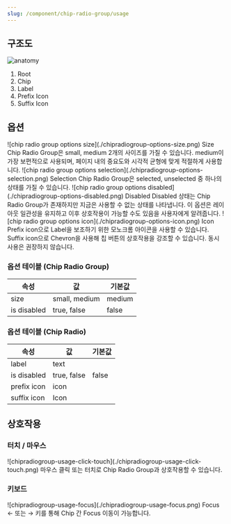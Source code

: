 ```yaml
---
slug: /component/chip-radio-group/usage
---
```


## 구조도

<Anatomy>![anatomy](./anatomy.png)</Anatomy>

1. Root
2. Chip
3. Label
4. Prefix Icon
5. Suffix Icon

## 옵션

<HalfCard>
  <HalfCardImageCell>
    ![chip radio group options size](./chipradiogroup-options-size.png)
  </HalfCardImageCell>
  <HalfCardDescriptionCell>
    <HalfCardDescriptionTitle>Size</HalfCardDescriptionTitle>
    <HalfCardDescription>
      Chip Radio Group은 small, medium 2개의 사이즈를 가질 수 있습니다. medium이
      가장 보편적으로 사용되며, 페이지 내의 중요도와 시각적 균형에 맞게 적절하게
      사용합니다.
    </HalfCardDescription>
  </HalfCardDescriptionCell>
</HalfCard>

<HalfCard>
  <HalfCardImageCell>
    ![chip radio group options
    selection](./chipradiogroup-options-selection.png)
  </HalfCardImageCell>
  <HalfCardDescriptionCell>
    <HalfCardDescriptionTitle>Selection</HalfCardDescriptionTitle>
    <HalfCardDescription>
      Chip Radio Group은 selected, unselected 중 하나의 상태를 가질 수 있습니다.
    </HalfCardDescription>
  </HalfCardDescriptionCell>
</HalfCard>

<HalfCard>
  <HalfCardImageCell>
    ![chip radio group options disabled](./chipradiogroup-options-disabled.png)
  </HalfCardImageCell>
  <HalfCardDescriptionCell>
    <HalfCardDescriptionTitle>Disabled</HalfCardDescriptionTitle>
    <HalfCardDescription>
      Disabled 상태는 Chip Radio Group가 존재하지만 지금은 사용할 수 없는 상태를
      나타냅니다. 이 옵션은 레이아웃 일관성을 유지하고 이후 상호작용이 가능할
      수도 있음을 사용자에게 알려줍니다.
    </HalfCardDescription>
  </HalfCardDescriptionCell>
</HalfCard>

<HalfCard>
  <HalfCardImageCell>
    ![chip radio group options icon](./chipradiogroup-options-icon.png)
  </HalfCardImageCell>
  <HalfCardDescriptionCell>
    <HalfCardDescriptionTitle>Icon</HalfCardDescriptionTitle>
    <HalfCardDescription>
      Prefix icon으로 Label을 보조하기 위한 모노크롬 아이콘을 사용할 수
      있습니다. Suffix icon으로 Chevron을 사용해 칩 버튼의 상호작용을 강조할 수
      있습니다. 동시 사용은 권장하지 않습니다.
    </HalfCardDescription>
  </HalfCardDescriptionCell>
</HalfCard>

### 옵션 테이블 (Chip Radio Group)

| 속성        | 값            | 기본값 |
| ----------- | ------------- | ------ |
| size        | small, medium | medium |
| is disabled | true, false   | false  |

### 옵션 테이블 (Chip Radio)

| 속성        | 값          | 기본값 |
| ----------- | ----------- | ------ |
| label       | text        |        |
| is disabled | true, false | false  |
| prefix icon | icon        |        |
| suffix icon | Icon        |        |

## 상호작용

### 터치 / 마우스

<FullCard>
  <FullCardImageCell>
    ![chipradiogroup-usage-click-touch](./chipradiogroup-usage-click-touch.png)
  </FullCardImageCell>
  <FullCardDescription>
    마우스 클릭 또는 터치로 Chip Radio Group과 상호작용할 수 있습니다.
  </FullCardDescription>
</FullCard>

### 키보드

<HalfCard>
  <HalfCardImageCell>
    ![chipradiogroup-usage-focus](./chipradiogroup-usage-focus.png)
  </HalfCardImageCell>
  <HalfCardDescriptionCell>
    <HalfCardDescriptionTitle>Focus</HalfCardDescriptionTitle>
    <HalfCardDescription>
      <Keyboard>←</Keyboard> 또는 <Keyboard>→</Keyboard> 키를 통해 Chip 간 Focus
      이동이 가능합니다.
    </HalfCardDescription>
  </HalfCardDescriptionCell>
</HalfCard>
